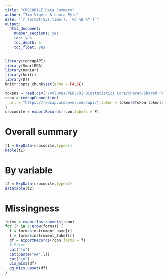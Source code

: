 ```yaml
---
title: "CROCODILE Data Summary"
author: "Tim Vigers & Laura Pyle"
date: "`r format(Sys.time(), '%d %B %Y')`"
output:
  html_document:
    number_sections: yes
    toc: yes
    toc_depth: 5
    toc_float: yes
---
```


```r
library(redcapAPI)
library(SmartEDA)
library(naniar)
library(knitr)
library(DT)
knitr::opts_chunk$set(echo = FALSE)
```

```r
tokens = read.csv("/Volumes/PEDS/RI Biostatistics Core/Shared/Shared Projects/Laura/Peds Endo/Petter Bjornstad/Data Harmonization/api_tokens.csv")
rcon = redcapConnection(
  url = "https://redcap.ucdenver.edu/api/",token = tokens$Token[tokens$Study == "CROCODILE"]
)
crocodile = exportRecords(rcon,labels = F)
```

# Overall summary

```r
t1 = ExpData(crocodile,type=1)
kable(t1)
```

# By variable

```r
t2 = ExpData(crocodile,type=2)
datatable(t2)
```

# Missingness

```r
forms = exportInstruments(rcon)
for (r in 1:nrow(forms)) {
  f = forms$instrument_name[r]
  l = forms$instrument_label[r]
  df = exportRecords(rcon,forms = f)
  # Print
  cat("\n")
  cat(paste("##",l))
  cat("\n")
  vis_miss(df)
  gg_miss_upset(df)
}
```
